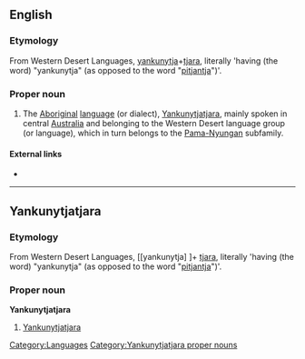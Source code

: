==English==
{{wikipedia}}

===Etymology===
From Western Desert Languages, [[yankunytja]]+[[tjara]], literally 'having (the word) "yankunytja" (as opposed to the word "[[pitjantja]]")'.

===Proper noun===
{{en-proper noun}}

# The [[Aboriginal]] [[language]] (or dialect), [[#Yankunytjatjara|Yankunytjatjara]], mainly spoken in central [[Australia]] and belonging to the Western Desert language group (or language), which in turn belongs to the [[Pama-Nyungan]] subfamily.

====External links====
* {{ethnologue|code=kdd}}

[[Category:Languages]]

----

==Yankunytjatjara==

===Etymology===
From Western Desert Languages, [[yankunytja] ]+ [[tjara]], literally 'having (the word) "yankunytja" (as opposed to the word "[[pitjantja]]")'.

===Proper noun===
'''Yankunytjatjara'''

# [[#English|Yankunytjatjara]]

[[Category:Yankunytjatjara proper nouns]]